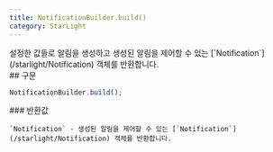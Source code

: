 ```yaml
---
title: NotificationBuilder.build()
category: StarLight
---
```


<Section>
  설정한 값들로 알림을 생성하고 생성된 알림을 제어할 수 있는 [`Notification`](/starlight/Notification) 객체를 반환합니다.
</Section>
<Section>
  ## 구문

  ~~~js
  NotificationBuilder.build();
  ~~~

  <Section>
    ### 반환값

    `Notification` - 생성된 알림을 제어할 수 있는 [`Notification`](/starlight/Notification) 객체를 반환합니다.
  </Section>
</Section>